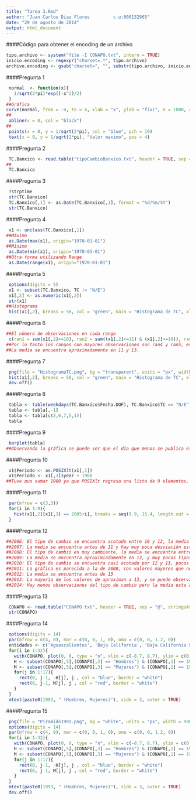 ```yaml
---
title: "Tarea 3.Rmd"
author: "Juan Carlos Díaz Flores         c.u:000132965"
date: "29 de agosto de 2014"
output: html_document
---
```

####Código para obtener el encoding de un archivo

```r
tipo.archivo <- system("file -I CONAPO.txt", intern = TRUE)
inicio.encoding <- regexpr("charset=.*", tipo.archivo)
archivo.encoding <- gsub("charset=", "", substr(tipo.archivo, inicio.encoding, nchar(tipo.archivo)))
```


####Pregunta 1

```r
 normal  <- function(x){
   1/sqrt(2*pi)*exp((-x^2)/2)
 }
##Gráfica
curve(normal, from = -4, to = 4, xlab = "x", ylab = "f(x)", n = 1000, col= "red", main = expression(paste("Gráfica de la funcion   ", over(1,sqrt(2*pi))%.%e^-over(x^2,2))), par(las = 1))
##
 abline(v = 0, col = "black")
##
 points(x = 0, y = 1/sqrt(2*pi), col = "blue", pch = 19)
 text(x = 0, y = 1/sqrt(2*pi), "Valor maximo", pos = 4)
```

####Pregunta 2

```r
 TC.Banxico <- read.table("tipoCambioBanxico.txt", header = TRUE, sep = "|", stringsAsFactors = FALSE)
##
 TC.Banxico
```

####Pregunta 3

```r
 ?strptime
 str(TC.Banxico)
 TC.Banxico[,1] <- as.Date(TC.Banxico[,1], format = "%d/%m/%Y")
 str(TC.Banxico)
```

####Pregunta 4

```r
 x1 <- unclass(TC.Banxico[,1])
##Máximo
 as.Date(max(x1), origin="1970-01-01")
##Mínimo
 as.Date(min(x1), origin="1970-01-01")
##Otra forma utilizando Range
 as.Date(range(x1), origin="1970-01-01")
```

####Pregunta 5

```r
 options(digits = 5)
 x1 <- subset(TC.Banxico, TC != "N/E")
 x1[,2] <- as.numeric(x1[,2])
 str(x1)
##Histograma
 hist(x1[,2], breaks = 56, col = "green", main = "Histograma de TC", xlab = "TC", ylab = "Frecuencia")
```

####Pregunta 6

```r
##El número de observaciones en cada rango
 c(ran1 = sum(x1[,2]<=10), ran2 = sum((x1[,2]<=11) & (x1[,2]>=10)), ran3 = sum((x1[,2]<=12) & (x1[,2]>=11)), ran4 = sum((x1[,2]<=13) & (x1[,2]>=12)), ran5 = sum((x1[,2]<=14) & (x1[,2]>=13)), ran6 = sum((x1[,2]<=15) & (x1[,2]>=14)), ran7 = sum(x1[,2]>=15))
##Por lo tanto los rangos con mayores observaciones son ran4 y ran5, es decir entre los tipos de cambio 12-13 y 13-14.
##La media se encuentra aproximadamente en 11 y 13.
```

####Pregunta 7

```r
 png(file = "HistogramaTC.png", bg = "transparent", units = "px", width = 450, height = 500)
 hist(x1[,2], breaks = 56, col = "green", main = "Histograma de TC", xlab = "TC", ylab = "Frecuencia")
 dev.off()
```

####Pregunta 8

```r
 tabla <- table(weekdays(TC.Banxico$Fecha.DOF), TC.Banxico$TC == "N/E")
 tabla <- tabla[,-1]
 tabla <- tabla[c(2,6,7,5,1)]
 tabla
```

####Pregunta 9

```r
 barplot(tabla)
##Observando la gráfica se puede ver que el día que menos se publica el TC es en lunes
```

####Pregunta 10

```r
 x1$Periodo <- as.POSIXlt(x1[,1])
 x1$Periodo <- x1[,3]$year + 1900
##Tuve que sumar 1900 ya que POSIXlt regresa una lista de 9 elementos, y consultando la ayuda ?POSIXlt, pude observar que cuando ocupo el elemento year me regresa los años desde 1900 
```

####Pregunta 11

```r
 par(mfrow = c(3,3))
 for(i in 1:9){
   hist(x1[,2][x1[,3] == 2005+i], breaks = seq(9.9, 15.4, length.out = 30), xlim = c(9.9, 15.4), ylim = c(0, 120), main = 2005+i,  xlab = "TC")
 }
```

####Pregunta 12

```r
##2006: El tipo de cambio se encuentra acotado entre 10 y 12, la media se encuentra aproximadamante en 11
##2007: La media se encuentra antes de 11 y hay muy poca desviación estándar
##2008: El tipo de cambio es muy cambiante, la media se encuentra entre 10 y 11
##2009: La media se encuentra aproximiadamente en 13, y muy pocos tipos de cambio están después de 15
##2010: El tipo de cambio se encuentra casi acotado por 12 y 13, pocos valores pasan de 13
##2011: La gráfica es parecida a la de 2008, con valores mayores que no pasan de 15
##2012: La media se encuentra antes de 13
##2013: La mayoría de los valores de aproximan a 13, y se puede observar desviación
##2014: Hay menos observaciones del tipo de cambio pero la media esta aproximadamente en 13
```

####Pregunta 13

```r
 CONAPO <- read.table("CONAPO.txt", header = TRUE, sep = "@", stringsAsFactors = FALSE)
 str(CONAPO)
```

####Pregunta 14

```r
 options(digits = 14)
 par(mfrow = c(4, 8), mar = c(0, 0, 1, 0), oma = c(0, 0, 1.2, 0))
 entidades <- c('Aguascalientes', 'Baja California', 'Baja California Sur', 'Campeche', 'Chiapas', 'Chihuahua', 'Coahuila', 'Colima', 'Distrito Federal', 'Durango', 'Guanajuato', 'Guerrero', 'Hidalgo', 'Jalisco', 'México', 'Michoacán', 'Morelos', 'Nayarit', 'Nuevo León', 'Oaxaca', 'Puebla', 'Querétaro', 'Quintana Roo', 'San Luis Potosí', 'Sinaloa', 'Sonora', 'Tabasco', 'Tamaulipas', 'Tlaxcala', 'Veracruz', 'Yucatán', 'Zacatecas')
 for(i in 1:32){
   with(CONAPO, plot(0, 0, type = "n", xlim = c(-8.7, 8.7), ylim = c(0, 17), xlab ="", ylab = "", axes = FALSE, bty="n", cex.main = 0.8, main = entidades[i])) 
   H <- subset(CONAPO[,5],(CONAPO[,3] == "Hombres") & (CONAPO[,1] == 1997) & (CONAPO[,2] == entidades[i]))
   M <- subset(CONAPO[,5],(CONAPO[,3] == "Mujeres") & (CONAPO[,1] == 1997) & (CONAPO[,2] == entidades[i]))
   for(j in 1:17){
     rect(0, j-1, -H[j], j , col = "blue", border = "white")
     rect(0, j-1, M[j], j , col = "red", border = "white")
   }
 }
 mtext(paste0(1993, " (Hombres, Mujeres)"), side = 3, outer = TRUE)
```

####Pregunta 15

```r
 png(file = "Piramide1993.png", bg = "white", units = "px", width = 900, height = 700)
 options(digits = 14)
 par(mfrow = c(4, 8), mar = c(0, 0, 1, 0), oma = c(0, 0, 1.2, 0))
 for(i in 1:32){
   with(CONAPO, plot(0, 0, type = "n", xlim = c(-8.7, 8.7), ylim = c(0, 17), xlab ="", ylab = "", axes = FALSE, bty="n", cex.main = 0.8, main = entidades[i])) 
   H <- subset(CONAPO[,5],(CONAPO[,3] == "Hombres") & (CONAPO[,1] == 1997) & (CONAPO[,2] == entidades[i]))
   M <- subset(CONAPO[,5],(CONAPO[,3] == "Mujeres") & (CONAPO[,1] == 1997) & (CONAPO[,2] == entidades[i]))
   for(j in 1:17){
     rect(0, j-1, -H[j], j , col = "blue", border = "white")
     rect(0, j-1, M[j], j , col = "red", border = "white")
   }
 }
 mtext(paste0(1993, " (Hombres, Mujeres)"), side = 3, outer = TRUE)
 dev.off()
```









